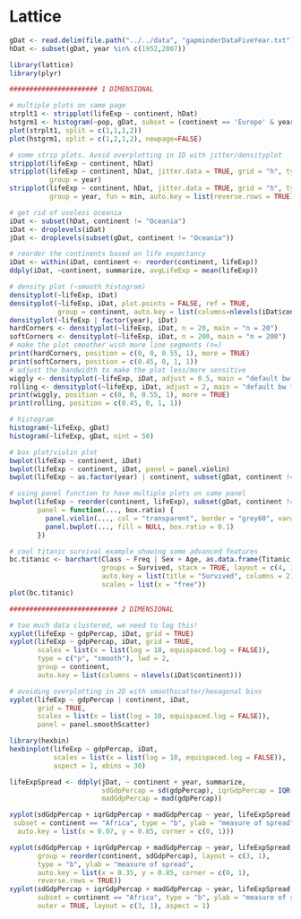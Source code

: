 Lattice
================
```r
gDat <- read.delim(file.path("../../data", "gapminderDataFiveYear.txt"))
hDat <- subset(gDat, year %in% c(1952,2007))

library(lattice)
library(plyr)

###################### 1 DIMENSIONAL

# multiple plots on same page
strplt1 <- stripplot(lifeExp ~ continent, hDat)
hstgrm1 <- histogram(~pop, gDat, subset = (continent == 'Europe' & year == 2007))
plot(strplt1, split = c(1,1,1,2))
plot(hstgrm1, split = c(1,2,1,2), newpage=FALSE)

# some strip plots. Avoid overplotting in 1D with jitter/densityplot
stripplot(lifeExp ~ continent, hDat)
stripplot(lifeExp ~ continent, hDat, jitter.data = TRUE, grid = "h", type = c("p", "a"),
          group = year)
stripplot(lifeExp ~ continent, hDat, jitter.data = TRUE, grid = "h", type = c("p", "a"),
          group = year, fun = min, auto.key = list(reverse.rows = TRUE))

# get rid of useless oceania
iDat <- subset(hDat, continent != "Oceania")
iDat <- droplevels(iDat)
jDat <- droplevels(subset(gDat, continent != "Oceania"))

# reorder the continents based on life expectancy
iDat <- within(iDat, continent <- reorder(continent, lifeExp))
ddply(iDat, ~continent, summarize, avgLifeExp = mean(lifeExp))

# density plot (~smooth histogram)
densityplot(~lifeExp, iDat)
densityplot(~lifeExp, iDat, plot.points = FALSE, ref = TRUE,
            group = continent, auto.key = list(columns=nlevels(iDat$continent)))
densityplot(~lifeExp | factor(year), iDat)
hardCorners <- densityplot(~lifeExp, iDat, n = 20, main = "n = 20")
softCorners <- densityplot(~lifeExp, iDat, n = 200, main = "n = 200")
# make the plot smoother wish more line segments (n=)
print(hardCorners, position = c(0, 0, 0.55, 1), more = TRUE)
print(softCorners, position = c(0.45, 0, 1, 1))
# adjust the bandwidth to make the plot less/more sensitive
wiggly <- densityplot(~lifeExp, iDat, adjust = 0.5, main = "default bw * 0.5")
rolling <- densityplot(~lifeExp, iDat, adjust = 2, main = "default bw * 2")
print(wiggly, position = c(0, 0, 0.55, 1), more = TRUE)
print(rolling, position = c(0.45, 0, 1, 1))

# histogram
histogram(~lifeExp, gDat)
histogram(~lifeExp, gDat, nint = 50)

# box plot/violin plot
bwplot(lifeExp ~ continent, iDat)
bwplot(lifeExp ~ continent, iDat, panel = panel.violin)
bwplot(lifeExp ~ as.factor(year) | continent, subset(gDat, continent != "Oceania"))

# using panel function to have multiple plots on same panel
bwplot(lifeExp ~ reorder(continent, lifeExp), subset(gDat, continent != "Oceania"), 
       panel = function(..., box.ratio) {
         panel.violin(..., col = "transparent", border = "grey60", varwidth = FALSE, box.ratio = box.ratio)
         panel.bwplot(..., fill = NULL, box.ratio = 0.1)
       })

# cool titanic survival example showing some advanced features
bc.titanic <- barchart(Class ~ Freq | Sex + Age, as.data.frame(Titanic),
                       groups = Survived, stack = TRUE, layout = c(4, 1),
                       auto.key = list(title = "Survived", columns = 2),
                       scales = list(x = "free"))
plot(bc.titanic)

########################### 2 DIMENSIONAL

# too much data clustered, we need to log this!
xyplot(lifeExp ~ gdpPercap, iDat, grid = TRUE)
xyplot(lifeExp ~ gdpPercap, iDat, grid = TRUE,
       scales = list(x = list(log = 10, equispaced.log = FALSE)),
       type = c("p", "smooth"), lwd = 2,
       group = continent,
       auto.key = list(columns = nlevels(iDat$continent)))

# avoiding overplotting in 2D with smoothscatter/hexagonal bins
xyplot(lifeExp ~ gdpPercap | continent, iDat,
       grid = TRUE,
       scales = list(x = list(log = 10, equispaced.log = FALSE)),
       panel = panel.smoothScatter)

library(hexbin)
hexbinplot(lifeExp ~ gdpPercap, iDat,
           scales = list(x = list(log = 10, equispaced.log = FALSE)),
           aspect = 1, xbins = 30)

lifeExpSpread <- ddply(jDat, ~ continent + year, summarize,
                       sdGdpPercap = sd(gdpPercap), iqrGdpPercap = IQR(gdpPercap),
                       madGdpPercap = mad(gdpPercap))

xyplot(sdGdpPercap + iqrGdpPercap + madGdpPercap ~ year, lifeExpSpread,
 subset = continent == "Africa", type = "b", ylab = "measure of spread",
  auto.key = list(x = 0.07, y = 0.85, corner = c(0, 1)))

xyplot(sdGdpPercap + iqrGdpPercap + madGdpPercap ~ year, lifeExpSpread,
       group = reorder(continent, sdGdpPercap), layout = c(3, 1),
       type = "b", ylab = "measure of spread",
       auto.key = list(x = 0.35, y = 0.85, corner = c(0, 1),
       reverse.rows = TRUE))
xyplot(sdGdpPercap + iqrGdpPercap + madGdpPercap ~ year, lifeExpSpread,
       subset = continent == "Africa", type = "b", ylab = "measure of spread",
       outer = TRUE, layout = c(3, 1), aspect = 1)
```